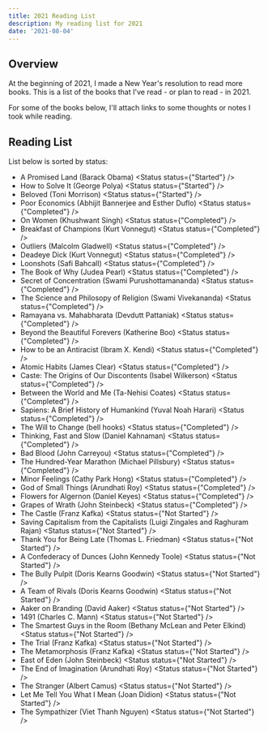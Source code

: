 ```yaml
---
title: 2021 Reading List
description: My reading list for 2021
date: '2021-08-04'
---
```

## Overview 
At the beginning of 2021, I made a New Year's resolution to read more books. This is a list of the books that I've read - or plan to read - in 2021. 

For some of the books below, I'll attach links to some thoughts or notes I took while reading. 

## Reading List 
List below is sorted by status: 

- A Promised Land (Barack Obama) <Status status={"Started"} />
- How to Solve It (George Polya) <Status status={"Started"} />
- Beloved (Toni Morrison) <Status status={"Started"} />
- Poor Economics (Abhijit Bannerjee and Esther Duflo) <Status status={"Completed"} />
- On Women (Khushwant Singh) <Status status={"Completed"} />
- Breakfast of Champions (Kurt Vonnegut) <Status status={"Completed"} />
- Outliers (Malcolm Gladwell) <Status status={"Completed"} />
- Deadeye Dick (Kurt Vonnegut) <Status status={"Completed"} />
- Loonshots (Safi Bahcall) <Status status={"Completed"} />
- The Book of Why (Judea Pearl) <Status status={"Completed"} />
- Secret of Concentration (Swami Purushottamananda) <Status status={"Completed"} />
- The Science and Philosopy of Religion (Swami Vivekananda) <Status status={"Completed"} />
- Ramayana vs. Mahabharata (Devdutt Pattaniak) <Status status={"Completed"} />
- Beyond the Beautiful Forevers (Katherine Boo) <Status status={"Completed"} />
- How to be an Antiracist (Ibram X. Kendi) <Status status={"Completed"} />
- Atomic Habits (James Clear) <Status status={"Completed"} />
- Caste: The Origins of Our Discontents (Isabel Wilkerson) <Status status={"Completed"} />
- Between the World and Me (Ta-Nehisi Coates) <Status status={"Completed"} />
- Sapiens: A Brief History of Humankind (Yuval Noah Harari) <Status status={"Completed"} />
- The Will to Change (bell hooks) <Status status={"Completed"} />
- Thinking, Fast and Slow (Daniel Kahnaman) <Status status={"Completed"} />
- Bad Blood (John Carreyou) <Status status={"Completed"} />
- The Hundred-Year Marathon (Michael Pillsbury) <Status status={"Completed"} />
- Minor Feelings (Cathy Park Hong) <Status status={"Completed"} />
- God of Small Things (Arundhati Roy) <Status status={"Completed"} />
- Flowers for Algernon (Daniel Keyes) <Status status={"Completed"} />
- Grapes of Wrath (John Steinbeck) <Status status={"Completed"} />
- The Castle (Franz Kafka) <Status status={"Not Started"} />
- Saving Capitalism from the Capitalists (Luigi Zingales and Raghuram Rajan) <Status status={"Not Started"} />
- Thank You for Being Late (Thomas L. Friedman) <Status status={"Not Started"} />
- A Confederacy of Dunces (John Kennedy Toole) <Status status={"Not Started"} />
- The Bully Pulpit (Doris Kearns Goodwin) <Status status={"Not Started"} />
- A Team of Rivals (Doris Kearns Goodwin) <Status status={"Not Started"} />
- Aaker on Branding (David Aaker) <Status status={"Not Started"} />
- 1491 (Charles C. Mann) <Status status={"Not Started"} />
- The Smartest Guys in the Room (Bethany McLean and Peter Elkind) <Status status={"Not Started"} />
- The Trial (Franz Kafka) <Status status={"Not Started"} />
- The Metamorphosis (Franz Kafka) <Status status={"Not Started"} />
- East of Eden (John Steinbeck) <Status status={"Not Started"} />
- The End of Imagination (Arundhati Roy) <Status status={"Not Started"} />
- The Stranger (Albert Camus) <Status status={"Not Started"} />
- Let Me Tell You What I Mean (Joan Didion) <Status status={"Not Started"} />
- The Sympathizer (Viet Thanh Nguyen) <Status status={"Not Started"} />
